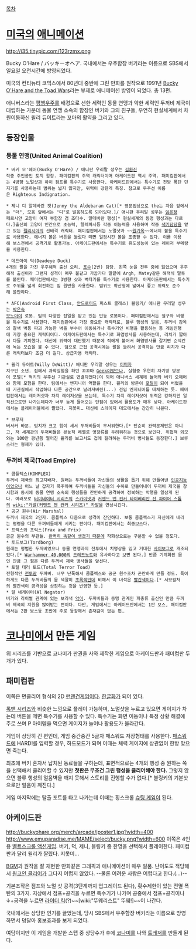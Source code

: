 [[목차]]
= [[미국]]의 [[애니메이션]] =
http://i35.tinypic.com/123rzmx.png

Bucky O'Hare / バッキーオヘア. 국내에서는 우주함장 버키라는 이름으로 SBS에서 일요일 오전시간에 방영되었다.

미국의 컨티뉴티 코믹스에서 80년대 중반에 그린 만화를 원작으로 1991년 [http://en.wikipedia.org/wiki/Bucky_O%27Hare_and_the_Toad_Wars Bucky O'Hare and the Toad Wars]라는 부제로 애니메이션 방영이 되었다. 총 13편.

애니버스라는 [[평행우주]]를 배경으로 선한 세력인 동물 연맹과 악한 세력인 두꺼비 제국이 대립하는 가운데 동물 연맹 소속의 함장인 버키와 그의 친구들, 우연히 현실세계에서 차원이동하신 윌리 듀이트라는 꼬마의 활약을 그리고 있다. 
== 등장인물 ==
=== 동물 연맹(United Animal Coalition) ===
 * 버키 오'헤어(Bucky O'Hare) / 애니판 우리말 성우는 [[김환진]]
 작중 주인공인 토끼 함장. 패미컴판의 주역 캐릭터이며 아케이드판 역시 주역. 패미컴판에서는 4방향 노멀샷과 하이 점프를 특수기로 사용한다. 아케이드판에서는 특수기로 전방 폭탄 던지기를 사용하는데 범위는 넓지 않지만, 위력이 강한게 특징. 참고로 우주선 이름은 Righteous Indignation.

 * 제니 디 알데바란 캣(Jenny the Aldebaran Cat)[* 영문법상으로 the는 자음 앞에서는 "더", 모음 앞에서는 "디"로 발음하도록 되어있다.]/ 애니판 우리말 성우는 [[임은정]]
 페르시안 고양이 여자 부함장 겸 조타수. 알데바란 행성[* 현실세계의 동명 행성과는 다르다.]출신의 고양이 인간으로 초능력, 텔레파시등 각종 이능력을 사용하며 작중 [[색기담당]]을 맡고 있는 [[펠리시아]]의 선배격 캐릭터. 패미컴판에서는 노멀샷과 ~~[[원기옥]]~~에너지 볼을 특수기로 사용한다. 에너지 볼은 버튼을 눌렀다 떼면 일정시간 볼을 조종할 수 있다. 이를 이용해 보스전에서 공격기로 활용가능. 아케이드판에서는 특수기로 유도성능이 있는 레이저 부메랑을 사용한다.

 * 데드아이 덕(Deadeye Duck)
 4개의 팔을 가진 우주해적 출신 오리. [[포수]](2번) 담당. 왼쪽 눈을 전투 중에 잃었으며 우주해적 출신이라 그런지 성격이 매우 불같고 가끔가다 말끝에 Argh, Matey같은 해적식 말투를 붙인다. 패미컴판에서는 3방향 샷과 벽타기를 특수기로 사용한다. 아케이드판에서는 특수기로 주위를 넓게 회전하는 빔 원반을 사용한다. 범위도 확산형에 넓어서 좋고 위력도 준수해 쓸만하다.

 * AFC(Android First Class, [[안드로이드]] 퍼스트 클래스) 블링키/ 애니판 우리말 성우는 [[박은숙]] 
 [[모노아이]] 로봇. 팀의 다양한 잡일을 맡고 있는 만능 로봇이다. 패미컴판에서는 철구와 비행을 특수기로 사용한다. 패미컴판에서 가장 중요한 캐릭터로, 블루 행성의 얼음, 두꺼비 감옥의 갈색 벽등 파괴 가능한 벽을 부수어 이동하거나 특수기인 비행을 활용하는 등 게임진행에 가장 중요한 캐릭터이다. 아케이드판에서는 특수기로 화염방사를 사용하는데, 리치가 짧아서 다들 기피했다. 대신에 위력이 대단했기 때문에 적에게 붙어서 화염방사를 갈기면 순식간에 녹는 모습을 볼 수 있다. 덤으로 근접 공격시에는 팔을 늘려서 공격하는 만큼 리치가 다른 캐릭터보다 조금 더 길다. 상급자용 캐릭터.

 * 윌리 듀이트(Willy DeWitt)/ 애니판 우리말 성우는 [[이미자]]
 지구인 소년. 집에서 과학실험을 하던 꼬꼬마 [[Geek]]이었으나, 실험중 우연히 자기방 방문이 포털[* 벅키의 우주선 기관실로 연결되었다]이 되어 애니버스 세계에 들어와 버키 오헤어와 함께 모험을 한다. 팀에서는 엔지니어 역할을 한다. 윌리의 방문이 [[포털]]이 되어 버렸을때 기관실에서 작업하다 다른 공간으로 날려져버린(...) 전임 엔지니어를 대체하는 듯. 패미컴판에서는 레이저샷과 차지 레이저샷을 쓰는데, 특수기 차지 레이저샷이 위력은 강하지만 일직선으로만 나가는데다가 너무 늦게 들어오는 단점이 있어서 활용도가 매우 낮다. 아케이드판에서는 플레이어블에서 짤렸다. 지못미… 대신에 스테이지 데모에서는 간간히 나온다.

 * 브루저
 버서커 바분. 덩치가 크고 힘이 세서 두꺼비들이 무서워한다.[* 단순히 완력문제만은 아니고, 저 세계관의 두꺼비들은 본능적 레벨로 영장류를 두려워하는 것으로 보인다. 위협적 외모와는 100만 광년쯤 떨어진 윌리를 보고서도 겁에 질려하는 두꺼비 병사들도 등장한다.] 브루스라는 형제가 있다.

=== 두꺼비 제국(Toad Empire) ===
 * 콤플렉스(KOMPLEX)
 두꺼비 제국의 최고지배자. 원래는 두꺼비들이 자신들의 생활을 돕기 위해 만들어낸 [[인공지능]]이었으나 어느 날 갑자기 폭주하여 두꺼비들을 자신들의 수하로 만들어내어 두꺼비 제국을 창시함과 동시에 동물 연맹 소속의 행성들을 잔인하게 공격하여 정복하는 악행을 일삼게 된다. 여러모로 [[터미네이터 시리즈]]의 [[스카이넷]]과 [[커맨드 앤 컨커 타이베리안 선 파이어 스톰]]의 [[wiki:"카발(커맨드 앤 컨커 시리즈)" 카발]]을 연상시킨다.
 * 공군 원수(Air Marshal)
 두꺼비 제국의 2인자. 콤플렉스 다음으로 성격이 잔인하다. 보통 콤플렉스가 자신에게 내리는 명령을 다른 두꺼비들에게 시키는 편이다. 패미컴판에서는 최종보스다.
 * 프랙스와 프릭스(Frax and Frix)
 공군 원수의 부관들. [[쌍둥이#s-2.1|완벽히 똑같이 생겼기 때문에]] 작화상으로는 구분할 수 없을 정도다.
 * 토드보그(Tordborg)
 원래는 평범한 두꺼비였으나 동물 연맹과의 전투에서 치명상을 입고 거대한 [[사이보그]]로 개조되었다.[* [[Warhammer 40,000]]의 [[드레드노트(Warhammer 40,000)|드레드노트]]와 유사하다고 보면 된다.] 반쯤 기계화된 몸인 만큼 그 힘은 다른 두꺼비 제국 병사들을 앞선다.
 * 토털 테러 토드(Total Terror Toad)
 전형적인 [[전투광]] 두꺼비. 너무 난폭해서 콤플렉스와 공군 원수조차 곤란하게 만들 정도. 특이하게도 다른 두꺼비들의 몸 색깔이 [[초록색]]인데 비해서 이 녀석은 [[빨간색]]이다.[* 서브컬처의 빨간색이 공격성을 상징하는 것을 반영한 듯.] 
 * 알 네게이터(Al Negator)
 버키와 라이벌 관계에 있는 보라색 [[악어]]. 두꺼비들과 동맹 관계인 파충류 출신인 만큼 두꺼비 제국의 지원을 많이받는 편이다. 다만, 게임에서는 아케이드판에서는 1판 보스, 패미컴판에서는 2판 보스등 초반에 주로 등장해서 존재감이 없는 편…


= [[코나미]]에서 만든 게임 =
위 시리즈를 기반으로 코나미가 판권을 사와 제작한 게임으로 아케이드판과 패미컴판 두 개가 있다. 
== 패미컴판 ==
{{{#!html
<iframe width="560" height="315" src="https://www.youtube.com/embed/MED3rRnSJvA" frameborder="0" allowfullscreen></iframe>
}}}
이쪽은 면클리어 형식의 2D [[런앤건]]게임이다. [[한글화]]가 되어 있다. 

[[록맨 시리즈]]와 비슷한 느낌으로 플레이 가능하며, 노멀샷을 누르고 있으면 게이지가 차는데 버튼을 떼면 특수기를 사용할 수 있다. 특수기는 화면 이동이나 특정 상황 해결에 주로 쓰며 P 아이템을 먹으면 게이지가 늘어나 활용도가 올라간다.

게임이 상당히 긴 편인데, 게임 중간중간 5글자 패스워드 저장형태를 사용한다. [[패스워드]]에 HARD!를 입력할 경우, 하드모드가 되며 이때는 체력 게이지에 상관없이 한방 맞으면 죽는다.

최초에 버키 혼자서 납치된 동료들을 구하는데, 표면적으로는 4개의 행성 중 원하는 쪽을 선택해서 클리어할 수 있지만 '''첫판은 무조건 그린 행성을 클리어해야 한다.''' 그렇지 않으면 블루 행성의 얼음벽을 깨지 못해서 스토리를 진행할 수가 없다.[* 블링키의 기본샷으로만 얼음이 깨진다.]

게임 마지막에는 탈출 포트를 타고 나가는데 이때는 횡스크롤 [[슈팅 게임]]이 된다.
== 아케이드판 ==
http://buckyohare.org/merch/arcade/jposter1.jpg?width=400
http://www.emuparadise.me/MAME/select/bucky.png?width=600
{{{#!html
<iframe width="420" height="315" src="https://www.youtube.com/embed/o7vDkUozKmE" frameborder="0" allowfullscreen></iframe>
}}}
이쪽은 4인용 [[벨트스크롤 액션게임]]. 버키, 덕, 제니, 블링키 중 한명을 선택해서 플레이한다. 패미컴판과 달리 윌리가 짤렸다. 지못미…

[http://jun1517.tistory.com/655 BGM]과 원작을 잘 재현한 만화같은 그래픽과 애니메이션이 매우 일품. 난이도도 적당해서 [[원코인 클리어]]가 그다지 어렵지 않았다. --물론 어려운 사람은 어렵다고 한다.(...)--

기본조작은 점프와 노멀 샷 공격(3단계까지 업그레이드 된다), 횟수제한이 있는 전멸 폭탄의 3가지. 지상에서 점프+공격을 누르면 특수기가 나가며 공중에서 점프+공격이나 ↓+공격을 누르면 [[라이더 킥]](?)~~[wiki:"뚜웨리스트" 뚜웨!]~~이 나간다.

국내에서는 상당한 인기를 끌었는데, 당시 SBS에서 우주함장 버키라는 이름으로 방영하면서 덩달아 홍보효과를 보게 되었다.

여담이지만 이 게임을 개발한 스텝 중 상당수가 후에 [[코나미]]를 나와 [[트레저]]를 만들게 된다.
